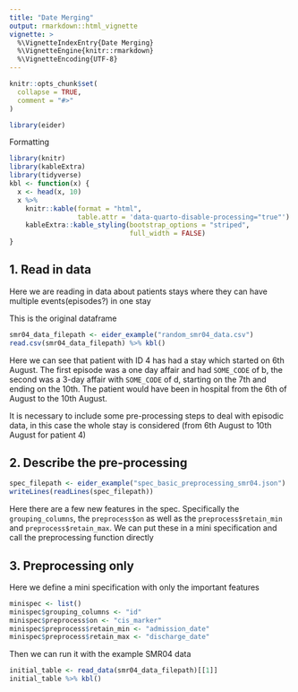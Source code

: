 ```yaml
---
title: "Date Merging"
output: rmarkdown::html_vignette
vignette: >
  %\VignetteIndexEntry{Date Merging}
  %\VignetteEngine{knitr::rmarkdown}
  %\VignetteEncoding{UTF-8}
---
```


```r
knitr::opts_chunk$set(
  collapse = TRUE,
  comment = "#>"
)
```

```r
library(eider)
```

Formatting

```r
library(knitr)
library(kableExtra)
library(tidyverse)
kbl <- function(x) {
  x <- head(x, 10)
  x %>%
    knitr::kable(format = "html",
                 table.attr = 'data-quarto-disable-processing="true"') %>%
    kableExtra::kable_styling(bootstrap_options = "striped",
                              full_width = FALSE)
}
```

## 1. Read in data
Here we are reading in data about patients stays where they can have multiple events(episodes?) in one stay

This is the original dataframe
```r
smr04_data_filepath <- eider_example("random_smr04_data.csv")
read.csv(smr04_data_filepath) %>% kbl()
```

Here we can see that patient with ID 4 has had a stay which started on 6th August. The first episode was a one day affair and had `SOME_CODE` of b, the second was a 3-day affair with `SOME_CODE` of d, starting on the 7th and ending on the 10th. The patient would have been in hospital from the 6th of August to the 10th August.

It is necessary to include some pre-processing steps to deal with episodic data, in this case the whole stay is considered (from 6th August to 10th August for patient 4)

## 2. Describe the pre-processing

```r
spec_filepath <- eider_example("spec_basic_preprocessing_smr04.json")
writeLines(readLines(spec_filepath)) 
```

Here there are a few new features in the spec. Specifically the `grouping_columns`, the `preprocess$on` as well as the `preprocess$retain_min` and `preprocess$retain_max`. We can put these in a mini specification and call the preprocessing function directly

## 3. Preprocessing only
Here we define a mini specification with only the important features
```r
minispec <- list()
minispec$grouping_columns <- "id"
minispec$preprocess$on <- "cis_marker"
minispec$preprocess$retain_min <- "admission_date"
minispec$preprocess$retain_max <- "discharge_date"
```

Then we can run it with the example SMR04 data

```r
initial_table <- read_data(smr04_data_filepath)[[1]]
initial_table %>% kbl()
```

```r

```



